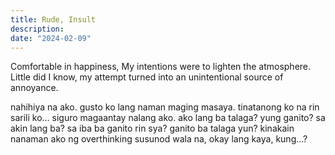 ```yaml
---
title: Rude, Insult
description:
date: "2024-02-09"
---
```


Comfortable in happiness, My intentions were to lighten the atmosphere. Little did I know, my attempt turned into an unintentional source of annoyance.

nahihiya na ako. gusto ko lang naman maging masaya. tinatanong ko na rin sarili ko... siguro magaantay nalang ako. ako lang ba talaga? yung ganito? sa akin lang ba? sa iba ba ganito rin sya? ganito ba talaga yun? kinakain nanaman ako ng overthinking susunod wala na, okay lang kaya, kung...?
